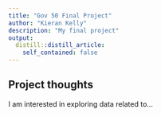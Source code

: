 ```yaml
---
title: "Gov 50 Final Project"
author: "Kieran Kelly"
description: "My final project"
output:
  distill::distill_article:
    self_contained: false
---
```




## Project thoughts

I am interested in exploring data related to...
